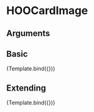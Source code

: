 
<Meta title="Components/Cards/Document Card/Elements/HOOCardImage" component={HOOCardImage} />

# HOOCardImage


## Arguments

<ArgsTable of={HOOCardImage} />


## Basic
<Canvas>
  <Story 
    name="Basic"
    args = { 
      { imageSource: "https://placekitten.com/320/180", imageAlt: "Kitten", width: 320, height: 180 }
    }>
    {Template.bind({})}
  </Story>
</Canvas>

## Extending
<Canvas>
  <Story 
    name="Extending"
    args = { 
     { imageSource: "https://placekitten.com/320/180", imageAlt: "Kitten", width: 320, height: 180, rootElementAttributes: { style: { backgroundColor: "pink" } }}
    }>
    {Template.bind({})}
  </Story>
</Canvas>